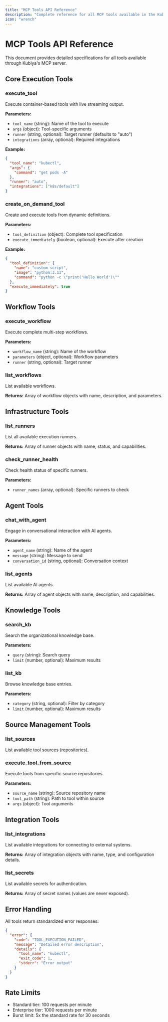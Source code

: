 ```yaml
---
title: "MCP Tools API Reference"
description: "Complete reference for all MCP tools available in the Kubiya server"
icon: "wrench"
---
```


# MCP Tools API Reference

This document provides detailed specifications for all tools available through Kubiya's MCP server.

## Core Execution Tools

### execute_tool
Execute container-based tools with live streaming output.

**Parameters:**
- `tool_name` (string): Name of the tool to execute
- `args` (object): Tool-specific arguments
- `runner` (string, optional): Target runner (defaults to "auto")
- `integrations` (array, optional): Required integrations

**Example:**
```json
{
  "tool_name": "kubectl",
  "args": {
    "command": "get pods -A"
  },
  "runner": "auto",
  "integrations": ["k8s/default"]
}
```

### create_on_demand_tool
Create and execute tools from dynamic definitions.

**Parameters:**
- `tool_definition` (object): Complete tool specification
- `execute_immediately` (boolean, optional): Execute after creation

**Example:**
```json
{
  "tool_definition": {
    "name": "custom-script",
    "image": "python:3.11",
    "command": "python -c \"print('Hello World')\""
  },
  "execute_immediately": true
}
```

## Workflow Tools

### execute_workflow
Execute complete multi-step workflows.

**Parameters:**
- `workflow_name` (string): Name of the workflow
- `parameters` (object, optional): Workflow parameters
- `runner` (string, optional): Target runner

### list_workflows
List available workflows.

**Returns:**
Array of workflow objects with name, description, and parameters.

## Infrastructure Tools

### list_runners
List all available execution runners.

**Returns:**
Array of runner objects with name, status, and capabilities.

### check_runner_health
Check health status of specific runners.

**Parameters:**
- `runner_names` (array, optional): Specific runners to check

## Agent Tools

### chat_with_agent
Engage in conversational interaction with AI agents.

**Parameters:**
- `agent_name` (string): Name of the agent
- `message` (string): Message to send
- `conversation_id` (string, optional): Conversation context

### list_agents
List available AI agents.

**Returns:**
Array of agent objects with name, description, and capabilities.

## Knowledge Tools

### search_kb
Search the organizational knowledge base.

**Parameters:**
- `query` (string): Search query
- `limit` (number, optional): Maximum results

### list_kb
Browse knowledge base entries.

**Parameters:**
- `category` (string, optional): Filter by category
- `limit` (number, optional): Maximum results

## Source Management Tools

### list_sources
List available tool sources (repositories).

### execute_tool_from_source
Execute tools from specific source repositories.

**Parameters:**
- `source_name` (string): Source repository name
- `tool_path` (string): Path to tool within source
- `args` (object): Tool arguments

## Integration Tools

### list_integrations
List available integrations for connecting to external systems.

**Returns:**
Array of integration objects with name, type, and configuration details.

### list_secrets
List available secrets for authentication.

**Returns:**
Array of secret names (values are never exposed).

## Error Handling

All tools return standardized error responses:

```json
{
  "error": {
    "code": "TOOL_EXECUTION_FAILED",
    "message": "Detailed error description",
    "details": {
      "tool_name": "kubectl",
      "exit_code": 1,
      "stderr": "Error output"
    }
  }
}
```

## Rate Limits

- Standard tier: 100 requests per minute
- Enterprise tier: 1000 requests per minute
- Burst limit: 5x the standard rate for 30 seconds